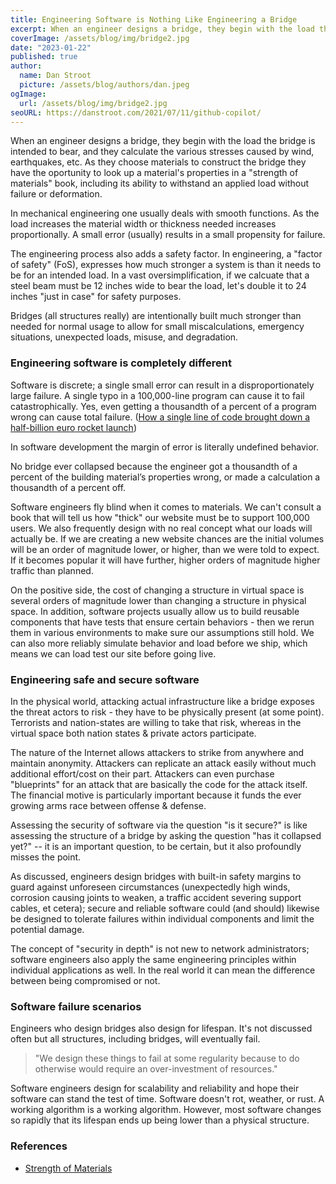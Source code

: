 ```yaml
---
title: Engineering Software is Nothing Like Engineering a Bridge
excerpt: When an engineer designs a bridge, they begin with the load the bridge is intended to bear, and they calculate the various stresses caused by wind, earthquakes, etc. They then apply a safety factor to the calculations. Engineering software is nothing like this.
coverImage: /assets/blog/img/bridge2.jpg
date: "2023-01-22"
published: true
author:
  name: Dan Stroot
  picture: /assets/blog/authors/dan.jpeg
ogImage:
  url: /assets/blog/img/bridge2.jpg
seoURL: https://danstroot.com/2021/07/11/github-copilot/
---
```


When an engineer designs a bridge, they begin with the load the bridge is intended to bear, and they calculate the various stresses caused by wind, earthquakes, etc. As they choose materials to construct the bridge they have the oportunity to look up a material's properties in a "strength of materials" book, including its ability to withstand an applied load without failure or deformation.

In mechanical engineering one usually deals with smooth functions. As the load increases the material width or thickness needed increases proportionally. A small error (usually) results in a small propensity for failure.

The engineering process also adds a safety factor. In engineering, a "factor of safety" (FoS), expresses how much stronger a system is than it needs to be for an intended load. In a vast oversimplification, if we calcuate that a steel beam must be 12 inches wide to bear the load, let's double it to 24 inches "just in case" for safety purposes.

Bridges (all structures really) are intentionally built much stronger than needed for normal usage to allow for small miscalculations, emergency situations, unexpected loads, misuse, and degradation.

### Engineering software is completely different

Software is discrete; a single small error can result in a disproportionately large failure. A single typo in a 100,000-line program can cause it to fail catastrophically. Yes, even getting a thousandth of a percent of a program wrong can cause total failure. ([How a single line of code brought down a half-billion euro rocket launch](https://jam.dev/blog/famous-bugs-rocket-launch/))

In software development the margin of error is literally undefined behavior.

No bridge ever collapsed because the engineer got a thousandth of a percent of the building material’s properties wrong, or made a calculation a thousandth of a percent off.

Software engineers fly blind when it comes to materials. We can't consult a book that will tell us how "thick" our website must be to support 100,000 users. We also frequently design with no real concept what our loads will actually be. If we are creating a new website chances are the initial volumes will be an order of magnitude lower, or higher, than we were told to expect. If it becomes popular it will have further, higher orders of magnitude higher traffic than planned.

On the positive side, the cost of changing a structure in virtual space is several orders of magnitude lower than changing a structure in physical space. In addition, software projects usually allow us to build reusable components that have tests that ensure certain behaviors - then we rerun them in various environments to make sure our assumptions still hold. We can also more reliably simulate behavior and load before we ship, which means we can load test our site before going live.

### Engineering safe and secure software

In the physical world, attacking actual infrastructure like a bridge exposes the threat actors to risk - they have to be physically present (at some point). Terrorists and nation-states are willing to take that risk, whereas in the virtual space both nation states & private actors participate.

The nature of the Internet allows attackers to strike from anywhere and maintain anonymity. Attackers can replicate an attack easily without much additional effort/cost on their part. Attackers can even purchase "blueprints" for an attack that are basically the code for the attack itself. The financial motive is particularly important because it funds the ever growing arms race between offense & defense.

Assessing the security of software via the question "is it secure?" is like assessing the structure of a bridge by asking the question "has it collapsed yet?" -- it is an important question, to be certain, but it also profoundly misses the point.

As discussed, engineers design bridges with built-in safety margins to guard against unforeseen circumstances (unexpectedly high winds, corrosion causing joints to weaken, a traffic accident severing support cables, et cetera); secure and reliable software could (and should) likewise be designed to tolerate failures within individual components and limit the potential damage.

The concept of "security in depth" is not new to network administrators; software engineers also apply the same engineering principles within individual applications as well. In the real world it can mean the difference between being compromised or not.

### Software failure scenarios

Engineers who design bridges also design for lifespan. It's not discussed often but all structures, including bridges, will eventually fail.

> "We design these things to fail at some regularity because to do otherwise would require an over-investment of resources."

Software engineers design for scalability and reliability and hope their software can stand the test of time. Software doesn't rot, weather, or rust. A working algorithm is a working algorithm. However, most software changes so rapidly that its lifespan ends up being lower than a physical structure.

### References

- [Strength of Materials](https://en.wikipedia.org/wiki/Strength_of_materials)

